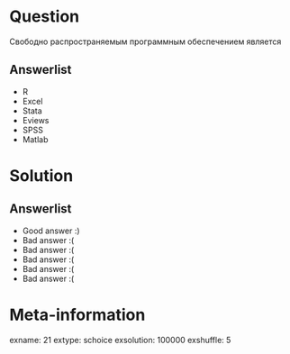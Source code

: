 Question
========
Свободно распространяемым программным обеспечением является


Answerlist
----------
*  R
*  Excel
*  Stata
*  Eviews
*  SPSS
*  Matlab

Solution
========

Answerlist
----------
*  Good answer :)
*  Bad answer :(
*  Bad answer :(
*  Bad answer :(
*  Bad answer :(
*  Bad answer :(

Meta-information
================
exname: 21
extype: schoice
exsolution: 100000
exshuffle: 5
